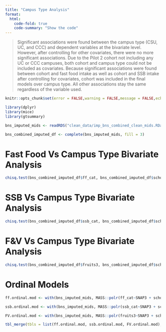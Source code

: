 ```yaml
---
title: "Campus Type Analysis"
format:
  html:
    code-fold: true
    code-summary: "Show the code"
---
```


> Significant associations were found between the campus type (CSU, UC, and CCC) and dependent variables at the bivariate level. However, after controlling for other covariates, there were no more significant associations. Due to the Pilot 2 cohort not including any UC or CCC campuses, both cohort and campus type could not be included as covariates. Because significant associations were found between cohort and fast food intake as well as cohort and SSB intake after controlling for covariates, cohort was included in the final models over campus type. All other associations stay the same regardless of the variable used.

```r
knitr::opts_chunk$set(error = FALSE,warning = FALSE,message = FALSE,echo = TRUE)

library(dplyr)
library(mice)
library(gtsummary)

bns_imputed_mids <- readRDS("clean_data/imp_bns_combined_clean_mids.RData")

bns_combined_imputed_df <- complete(bns_imputed_mids, fill = 3)

```

# Fast Food Vs Campus Type Bivariate Analysis

```r

chisq.test(bns_combined_imputed_df$ff_cat, bns_combined_imputed_df$school2)

```

# SSB Vs Campus Type Bivariate Analysis

```r

chisq.test(bns_combined_imputed_df$ssb_cat, bns_combined_imputed_df$school2)

```

# F&V Vs Campus Type Bivariate Analysis

```r

chisq.test(bns_combined_imputed_df$fruits3, bns_combined_imputed_df$school2)

```

# Ordinal Models

```r


ff.ordinal.mod <- with(bns_imputed_mids, MASS::polr(ff_cat~SNAP3 + school2 + gender + race_eth + age + physical_activity + storage_room + kitchen_access + health_conscious + cooking_confident + food_insecure_2item + paid_work_hours_tens + living_with_family + homelessness_year, Hess=TRUE)) %>% tbl_regression(exponentiate = TRUE) %>% bold_p()

ssb.ordinal.mod <- with(bns_imputed_mids, MASS::polr(ssb_cat~SNAP3 + school2 + gender + race_eth + age + physical_activity + health_conscious + storage_access + units_four + paid_work_hours_tens + caregiving_hours_tens + homelessness_year, Hess=TRUE)) %>% tbl_regression(exponentiate = TRUE) %>% bold_p()

FV.ordinal.mod <- with(bns_imputed_mids, MASS::polr(fruits3~SNAP3 + school2 + gender + race_eth + age + health_conscious + cooking_confident + physical_activity + storage_room + food_insecure_2item, Hess=TRUE)) %>% tbl_regression(exponentiate = TRUE) %>% bold_p()

tbl_merge(tbls = list(ff.ordinal.mod, ssb.ordinal.mod, FV.ordinal.mod), tab_spanner = c("F&V Model", "**Fast Food Model**", "**SSB Model**"))

```
